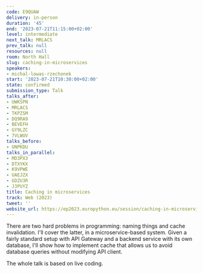 ```yaml
---
code: E9QUAW
delivery: in-person
duration: '45'
end: '2023-07-21T11:15:00+02:00'
level: intermediate
next_talk: MRLACS
prev_talk: null
resources: null
room: North Hall
slug: caching-in-microservices
speakers:
- michal-lowas-rzechonek
start: '2023-07-21T10:30:00+02:00'
state: confirmed
submission_type: Talk
talks_after:
- UWKSPN
- MRLACS
- TKPZSM
- DQ9RA9
- BEVEFH
- GY9LZC
- 7VLWUV
talks_before:
- UNPKDU
talks_in_parallel:
- MD3PX3
- DTXYKX
- K9VPWE
- UAEJZX
- GDZU3R
- J3PUYZ
title: Caching in microservices
track: Web (2023)
tweet: ''
website_url: https://ep2023.europython.eu/session/caching-in-microservices
---
```


There are two hard problems in programming: naming things and cache invalidation. I'll cover the latter, in a microservice-based system. Given a fairly standard setup with API Gateway and a backend service with its own database, I'll show how to implement cache that allows us to avoid database queries without modifying API client.

The whole talk is based on live coding.
